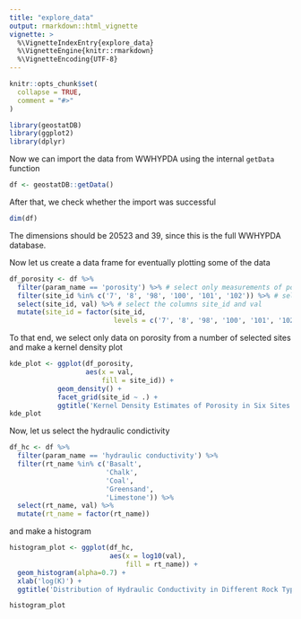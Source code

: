 ```yaml
---
title: "explore_data"
output: rmarkdown::html_vignette
vignette: >
  %\VignetteIndexEntry{explore_data}
  %\VignetteEngine{knitr::rmarkdown}
  %\VignetteEncoding{UTF-8}
---
```


```r
knitr::opts_chunk$set(
  collapse = TRUE,
  comment = "#>"
)
```

```r
library(geostatDB)
library(ggplot2)
library(dplyr)
```

Now we can import the data from WWHYPDA using the internal `getData` function

```r
df <- geostatDB::getData()
```

After that, we check whether the import was successful

```r
dim(df)
```

The dimensions should be 20523 and 39, since this is the full WWHYPDA database.

Now let us create a data frame for eventually plotting some of the data

```r
df_porosity <- df %>%
  filter(param_name == 'porosity') %>% # select only measurements of porosity
  filter(site_id %in% c('7', '8', '98', '100', '101', '102')) %>% # select these site IDs
  select(site_id, val) %>% # select the columns site_id and val
  mutate(site_id = factor(site_id,
                          levels = c('7', '8', '98', '100', '101', '102'))) # make site_id a factor
```

To that end, we select only data on porosity from a number of selected sites and make a kernel density plot

```r
kde_plot <- ggplot(df_porosity,
                   aes(x = val,
                       fill = site_id)) +
            geom_density() +
            facet_grid(site_id ~ .) + 
            ggtitle('Kernel Density Estimates of Porosity in Six Sites')
kde_plot
```

Now, let us select the hydraulic condictivity 

```r
df_hc <- df %>%
  filter(param_name == 'hydraulic conductivity') %>% 
  filter(rt_name %in% c('Basalt',
                        'Chalk',
                        'Coal',
                        'Greensand',
                        'Limestone')) %>%
  select(rt_name, val) %>%
  mutate(rt_name = factor(rt_name))
```

and make a histogram 

```r
histogram_plot <- ggplot(df_hc,
                         aes(x = log10(val),
                             fill = rt_name)) +
  geom_histogram(alpha=0.7) +
  xlab('log(K)') +
  ggtitle('Distribution of Hydraulic Conductivity in Different Rock Types')

histogram_plot
```



